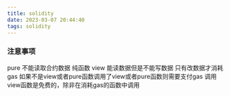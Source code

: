 ```yaml
---
title: solidity 
date: 2023-03-07 20:44:40
tags: solidity
---
```

### 注意事项
pure 不能读取合约数据 纯函数
view 能读数据但是不能写数据
只有改数据才消耗gas
如果不是view或者pure函数调用了view或者pure函数则需要支付gas
调用view函数是免费的，除非在消耗gas的函数中调用